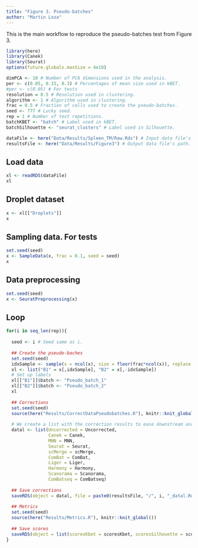 ```yaml
---
title: "Figure 3. Pseudo-batches"
author: "Martin Loza"
---
```


This is the main workflow to reproduce the pseudo-batches test from Figure 3.

```r
library(here)
library(Canek)
library(Seurat)
options(future.globals.maxSize = 4e10)

dimPCA <- 10 # Number of PCA dimensions used in the analysis.
per <- c(0.05, 0.15, 0.3) # Percentages of mean size used in kBET.
#per <- c(0.05) # For tests
resolution = 0.5 # Resolution used in clustering.
algorithm <- 1 # Algorithm used in clustering.
frac = 0.5 # Fraction of cells used to create the pseudo-batches.
seed <- 777 # Lucky seed.
rep = 1 # Number of test repetitions.
batchKBET <- "batch" # Label used in kBET.
batchSilhouette <- "seurat_clusters" # Label used in Silhouette.

dataFile <- here("Data/Results/Spleen_TM/Raw.Rds") # Input data file's path.
resultsFile <- here("Data/Results/Figure3") # Output data file's path.
```

## Load data

```r
xl <- readRDS(dataFile)
xl
```

## Droplet dataset

```r
x <- xl[["Droplets"]]
x
```

## Sampling data. For tests

```r
set.seed(seed)
x <- SampleData(x, frac = 0.1, seed = seed)
x
```

## Data preprocessing

```r
set.seed(seed)
x <- SeuratPreprocessing(x)
```

## Loop

```r
for(i in seq_len(rep)){
  
  seed <- i # Seed same as i.
  
  ## Create the pseudo-baches
  set.seed(seed)
  idxSample <- sample(x = ncol(x), size = floor(frac*ncol(x)), replace = FALSE)
  xl <- list("B1" = x[,idxSample], "B2" = x[,-idxSample])
  # Set up labels
  xl[["B1"]]$batch <- "Pseudo_batch_1"
  xl[["B2"]]$batch <- "Pseudo_batch_2"
  xl
  
  ## Corrections
  set.seed(seed)
  source(here("Results/CorrectDataPseudobatches.R"), knitr::knit_global())
  
  # We create a list with the correction results to ease downstream analyses.
  datal <- list(Uncorrected = Uncorrected,
                Canek = Canek,
                MNN = MNN,
                Seurat = Seurat,
                scMerge = scMerge, 
                ComBat = ComBat, 
                Liger = Liger, 
                Harmony = Harmony, 
                Scanorama = Scanorama, 
                ComBatseq = ComBatseq)
  
  ## Save corrections
  saveRDS(object = datal, file = paste0(resultsFile, "/", i, "_datal.Rds"))
   
  ## Metrics
  set.seed(seed)
  source(here("Results/Metrics.R"), knitr::knit_global())
  
  ## Save scores
  saveRDS(object = list(scoresKbet = scoresKbet, scoresSilhouette = scoresSilhouette), file =  paste0(resultsFile, "/", i, "_scores.RDS"))
}
```
